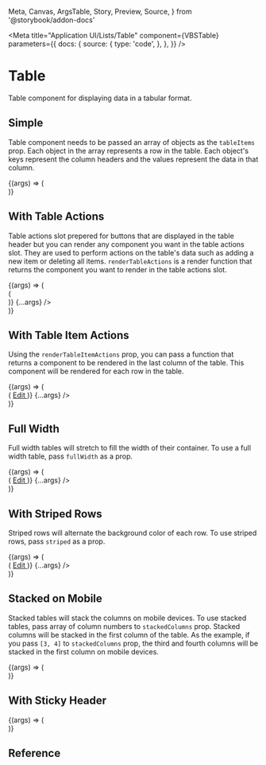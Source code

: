   Meta,
  Canvas,
  ArgsTable,
  Story,
  Preview,
  Source,
} from '@storybook/addon-docs'

<Meta
  title="Application UI/Lists/Table"
  component={VBSTable}
  parameters={{
    docs: {
      source: {
        type: 'code',
      },
    },
  }}
/>

# Table

Table component for displaying data in a tabular format.

## Simple

Table component needs to be passed an array of objects as the `tableItems` prop. Each object in the array represents a row in the table. Each object's keys represent the column headers and the values represent the data in that column.

<Canvas>
  <Story name="Simple">
    {(args) => (
      <div className="bg-gray-100 py-10">
        <VBSTable
          title="Table Title"
          description="A list of all the users in your account including their name, title, email and role."
          tableItems={[
            {
              name: 'Lindsay Walton',
              title: 'Front-end Developer',
              email: 'lindsay.walton@example.com',
              role: 'Member',
            },
            {
              name: 'Courtney Henry',
              title: 'Back-end Developer',
              email: 'courtney@example.com',
              role: 'Owner',
            },
            {
              name: 'Tom Cook',
              title: 'UX Designer',
              email: 'tom@example.com',
              role: 'Admin',
            },
          ]}
          {...args}
        />
      </div>
    )}
  </Story>
</Canvas>

## With Table Actions

Table actions slot prepered for buttons that are displayed in the table header but you can render any component you want in the table actions slot. They are used to perform actions on the table's data such as adding a new item or deleting all items. `renderTableActions` is a render function that returns the component you want to render in the table actions slot.

<Canvas>
  <Story name="With Table Actions">
    {(args) => (
      <div className="bg-gray-100 py-10">
        <VBSTable
          title="Table Title"
          description="A list of all the users in your account including their name, title, email and role."
          tableItems={[
            {
              name: 'Lindsay Walton',
              title: 'Front-end Developer',
              email: 'lindsay.walton@example.com',
              role: 'Member',
            },
            {
              name: 'Courtney Henry',
              title: 'Back-end Developer',
              email: 'courtney@example.com',
              role: 'Owner',
            },
            {
              name: 'Tom Cook',
              title: 'UX Designer',
              email: 'tom@example.com',
              role: 'Admin',
            },
          ]}
          renderTableActions={(prop) => (
            <div className="flex gap-2">
              <VBSButton text="Add" />
              <VBSButton text="Delete" variant="outline" />
            </div>
          )}
          {...args}
        />
      </div>
    )}
  </Story>
</Canvas>

## With Table Item Actions

Using the `renderTableItemActions` prop, you can pass a function that returns a component to be rendered in the last column of the table. This component will be rendered for each row in the table.

<Canvas>
  <Story name="With Table Item Actions">
    {(args) => (
      <div className="bg-gray-100 py-10">
        <VBSTable
          title="Table Title"
          description="A list of all the users in your account including their name, title, email and role."
          tableItems={[
            {
              name: 'Lindsay Walton',
              title: 'Front-end Developer',
              email: 'lindsay.walton@example.com',
              role: 'Member',
            },
            {
              name: 'Courtney Henry',
              title: 'Back-end Developer',
              email: 'courtney@example.com',
              role: 'Owner',
            },
            {
              name: 'Tom Cook',
              title: 'UX Designer',
              email: 'tom@example.com',
              role: 'Admin',
            },
          ]}
          renderTableItemActions={(prop) => (
            <a href="#" className="text-indigo-600">
              Edit
            </a>
          )}
          {...args}
        />
      </div>
    )}
  </Story>
</Canvas>

## Full Width

Full width tables will stretch to fill the width of their container. To use a full width table, pass `fullWidth` as a prop.

<Canvas>
  <Story name="Full Width">
    {(args) => (
      <div className="bg-gray-100 py-10">
        <VBSTable
          fullWidth
          title="Table Title"
          description="A list of all the users in your account including their name, title, email and role."
          tableItems={[
            {
              name: 'Lindsay Walton',
              title: 'Front-end Developer',
              email: 'lindsay.walton@example.com',
              role: 'Member',
            },
            {
              name: 'Courtney Henry',
              title: 'Back-end Developer',
              email: 'courtney@example.com',
              role: 'Owner',
            },
            {
              name: 'Tom Cook',
              title: 'UX Designer',
              email: 'tom@example.com',
              role: 'Admin',
            },
          ]}
          renderTableItemActions={(prop) => (
            <a href="#" className="text-indigo-600">
              Edit
            </a>
          )}
          {...args}
        />
      </div>
    )}
  </Story>
</Canvas>

## With Striped Rows

Striped rows will alternate the background color of each row. To use striped rows, pass `striped` as a prop.

<Canvas>
  <Story name="With Striped Rows">
    {(args) => (
      <div className="bg-gray-100 py-10">
        <VBSTable
          striped
          title="Table Title"
          description="A list of all the users in your account including their name, title, email and role."
          tableItems={[
            {
              name: 'Lindsay Walton',
              title: 'Front-end Developer',
              email: 'lindsay.walton@example.com',
              role: 'Member',
            },
            {
              name: 'Courtney Henry',
              title: 'Back-end Developer',
              email: 'courtney@example.com',
              role: 'Owner',
            },
            {
              name: 'Tom Cook',
              title: 'UX Designer',
              email: 'tom@example.com',
              role: 'Admin',
            },
          ]}
          renderTableItemActions={(prop) => (
            <a href="#" className="text-indigo-600">
              Edit
            </a>
          )}
          {...args}
        />
      </div>
    )}
  </Story>
</Canvas>

## Stacked on Mobile

Stacked tables will stack the columns on mobile devices. To use stacked tables, pass array of column numbers to `stackedColumns` prop. Stacked columns will be stacked in the first column of the table. As the example, if you pass `[3, 4]` to `stackedColumns` prop, the third and fourth columns will be stacked in the first column on mobile devices.

<Canvas>
  <Story name="Stacked on Mobile">
    {(args) => (
      <div className="bg-gray-100 py-10">
        <VBSTable
          stackedColumns={[3, 4]}
          title="Table Title"
          description="A list of all the users in your account including their name, title, email and role."
          tableItems={[
            {
              name: 'Lindsay Walton',
              title: 'Front-end Developer',
              email: 'lindsay.walton@example.com',
              role: 'Member',
            },
            {
              name: 'Courtney Henry',
              title: 'Back-end Developer',
              email: 'courtney@example.com',
              role: 'Owner',
            },
            {
              name: 'Tom Cook',
              title: 'UX Designer',
              email: 'tom@example.com',
              role: 'Admin',
            },
          ]}
          {...args}
        />
      </div>
    )}
  </Story>
</Canvas>

## With Sticky Header

<Canvas>
  <Story name="With Sticky Header">
    {(args) => (
      <div className="max-h-[300px] overflow-y-auto bg-gray-100">
        <div className="py-10">
          <VBSTable
            stickyHeader
            title="Table Title"
            description="A list of all the users in your account including their name, title, email and role."
            tableItems={[
              {
                name: 'Lindsay Walton',
                title: 'Front-end Developer',
                email: 'lindsay.walton@example.com',
                role: 'Member',
              },
              {
                name: 'Courtney Henry',
                title: 'Back-end Developer',
                email: 'courtney@example.com',
                role: 'Owner',
              },
              {
                name: 'Tom Cook',
                title: 'UX Designer',
                email: 'tom@example.com',
                role: 'Admin',
              },
              {
                name: 'Maria Walton',
                title: 'Front-end Developer',
                email: 'maria@example.com',
                role: 'Member',
              },
              {
                name: 'Beck Dyer',
                title: 'Back-end Developer',
                email: 'beck@example.com',
                role: 'Owner',
              },
              {
                name: 'Adam Henry',
                title: 'Back-end Developer',
                email: 'adam@example.com',
                role: 'Owner',
              },
            ]}
            {...args}
          />
        </div>
      </div>
    )}
  </Story>
</Canvas>

## Reference

<ArgsTable of={VBSTable} />
